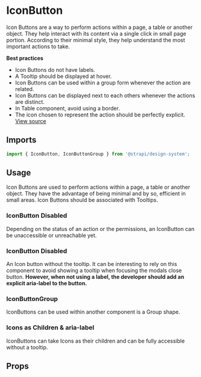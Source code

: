 

<Meta of={IconButtonStories} />

# IconButton

Icon Buttons are a way to perform actions within a page, a table or another object. They help interact with its content
via a single click in small page portion. According to their minimal style, they help understand the most important
actions to take.

**Best practices**

- Icon Buttons do not have labels.
- A Tooltip should be displayed at hover.
- Icon Buttons can be used within a group form whenever the action are related.
- Icon Buttons can be displayed next to each others whenever the actions are distinct.
- In Table component, avoid using a border.
- The icon chosen to represent the action should be perfectly explicit.
  [View source](https://github.com/strapi/design-system/tree/main/packages/design-system/src/IconButton)

## Imports

```js
import { IconButton, IconButtonGroup } from '@strapi/design-system';
```

## Usage

Icon Buttons are used to perform actions within a page, a table or another object. They have the advantage of being
minimal and by so, efficient in small areas. Icon Buttons should be associated with Tooltips.

<Canvas of={IconButtonStories.Base} />

### IconButton Disabled

Depending on the status of an action or the permissions, an IconButton can be unaccessible or unreachable yet.

<Canvas of={IconButtonStories.Disabled} />

### IconButton Disabled

An Icon button without the tooltip. It can be interesting to rely on this component to avoid showing a tooltip when
focusing the modals close button. **However, when not using a label, the developer should add an explicit aria-label to
the button.**

<Canvas of={IconButtonStories.WithoutTooltip} />

### IconButtonGroup

IconButtons can be used within another component is a Group shape.

<Canvas of={IconButtonStories.Group} />

### Icons as Children & aria-label

IconButtons can take Icons as their children and can be fully accessible without a tooltip.

<Canvas of={IconButtonStories.Children} />

## Props

<ArgsTable of={IconButton} />
